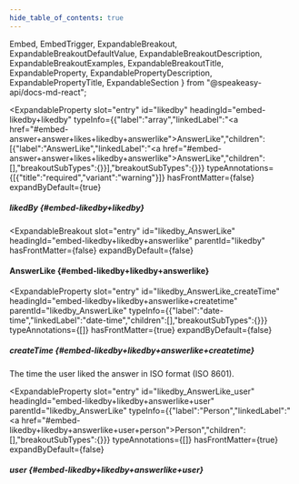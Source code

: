 ```yaml
---
hide_table_of_contents: true
---
```

  Embed,
  EmbedTrigger,
  ExpandableBreakout,
  ExpandableBreakoutDefaultValue,
  ExpandableBreakoutDescription,
  ExpandableBreakoutExamples,
  ExpandableBreakoutTitle,
  ExpandableProperty,
  ExpandablePropertyDescription,
  ExpandablePropertyTitle,
  ExpandableSection
} from "@speakeasy-api/docs-md-react";

<ExpandableSection>

<ExpandableProperty
  slot="entry"
  id="likedby"
  headingId="embed-likedby+likedby"
  typeInfo={{"label":"array","linkedLabel":"<a href=\"#embed-answer+answer+likes+likedby+answerlike\">AnswerLike</a>","children":[{"label":"AnswerLike","linkedLabel":"<a href=\"#embed-answer+answer+likes+likedby+answerlike\">AnswerLike</a>","children":[],"breakoutSubTypes":{}}],"breakoutSubTypes":{}}}
  typeAnnotations={[{"title":"required","variant":"warning"}]}
  hasFrontMatter={false}
  expandByDefault={true}
>

<ExpandablePropertyTitle slot="title">

##### likedBy \{#embed-likedby+likedby\}

</ExpandablePropertyTitle>

</ExpandableProperty>

<ExpandableBreakout
  slot="entry"
  id="likedby_AnswerLike"
  headingId="embed-likedby+likedby+answerlike"
  parentId="likedby"
  hasFrontMatter={false}
  expandByDefault={false}
>

<ExpandableBreakoutTitle slot="title">

#### AnswerLike \{#embed-likedby+likedby+answerlike\}

</ExpandableBreakoutTitle>

<ExpandableBreakoutDescription slot="description">

</ExpandableBreakoutDescription>

<ExpandableBreakoutExamples slot="examples">

</ExpandableBreakoutExamples>

<ExpandableBreakoutDefaultValue slot="defaultValue">

</ExpandableBreakoutDefaultValue>

</ExpandableBreakout>

<ExpandableProperty
  slot="entry"
  id="likedby_AnswerLike_createTime"
  headingId="embed-likedby+likedby+answerlike+createtime"
  parentId="likedby_AnswerLike"
  typeInfo={{"label":"date-time","linkedLabel":"date-time","children":[],"breakoutSubTypes":{}}}
  typeAnnotations={[]}
  hasFrontMatter={true}
  expandByDefault={false}
>

<ExpandablePropertyTitle slot="title">

##### createTime \{#embed-likedby+likedby+answerlike+createtime\}

</ExpandablePropertyTitle>

<ExpandablePropertyDescription slot="description">

The time the user liked the answer in ISO format (ISO 8601).

</ExpandablePropertyDescription>

</ExpandableProperty>

<ExpandableProperty
  slot="entry"
  id="likedby_AnswerLike_user"
  headingId="embed-likedby+likedby+answerlike+user"
  parentId="likedby_AnswerLike"
  typeInfo={{"label":"Person","linkedLabel":"<a href=\"#embed-likedby+likedby+answerlike+user+person\">Person</a>","children":[],"breakoutSubTypes":{}}}
  typeAnnotations={[]}
  hasFrontMatter={true}
  expandByDefault={false}
>

<ExpandablePropertyTitle slot="title">

##### user \{#embed-likedby+likedby+answerlike+user\}

</ExpandablePropertyTitle>

<Embed slot="embed">

<EmbedTrigger slot="trigger" embedTitle="user" triggerText="View user details">

<Embeduser />

</EmbedTrigger>

</Embed>

</ExpandableProperty>

</ExpandableSection>